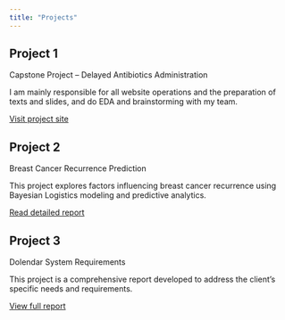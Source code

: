 ```yaml
---
title: "Projects"
---
```


## Project 1
Capstone Project – Delayed Antibiotics Administration

I am mainly responsible for all website operations and the preparation of texts and slides, and do EDA and brainstorming with my team.

[Visit project site](https://sites.google.com/uci.edu/2025stats170a-group9-site/home?authuser=0)

## Project 2
Breast Cancer Recurrence Prediction

This project explores factors influencing breast cancer recurrence using Bayesian Logistics modeling and predictive analytics.

[Read detailed report](media/Breast_Cancer_Recurrence_Prediction.md)

## Project 3
Dolendar System Requirements

This project is a comprehensive report developed to address the client's specific needs and requirements.

[View full report](media/Dolendar_System_Requirements.md)

